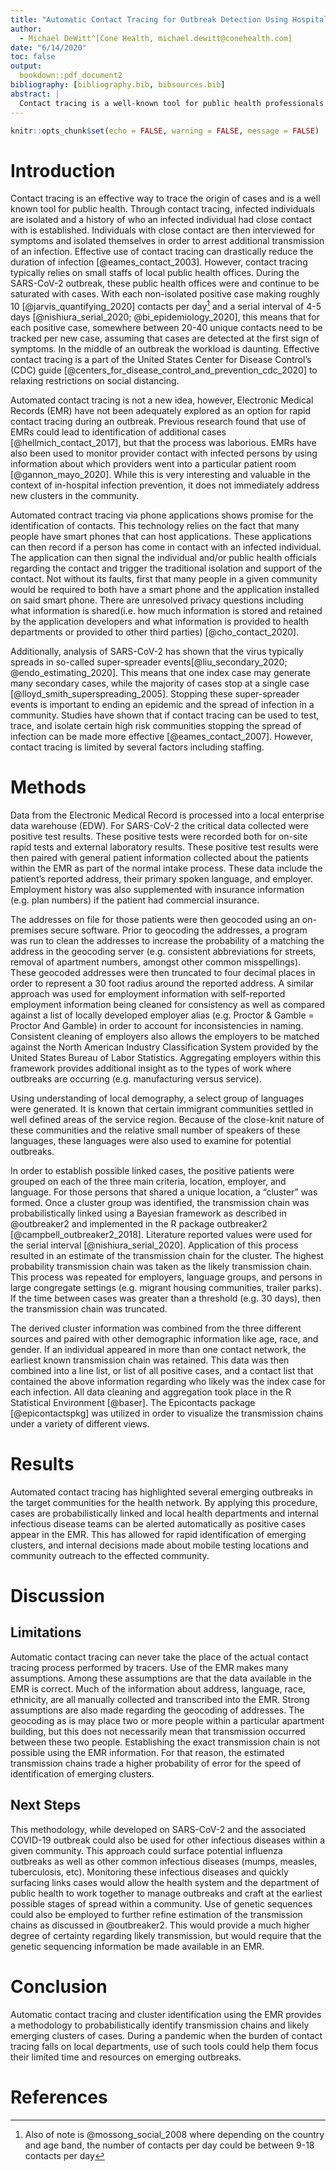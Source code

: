 ```yaml
---
title: "Automatic Contact Tracing for Outbreak Detection Using Hospital Electronic Medical Record Data"
author: 
  - Michael DeWitt^[Cone Health, michael.dewitt@conehealth.com]
date: "6/14/2020"
toc: false
output: 
  bookdown::pdf_document2
bibliography: [bibliography.bib, bibsources.bib]
abstract: |
  Contact tracing is a well-known tool for public health professionals to trace and isolate contacts of known infectious persons. During a pandemic contact tracing is critical to ending an outbreak, but the volume of cases makes tracing difficult without adequate staffing tools. Hospitals equipped with electronic medical records can utilize these databases to automatically link cases into possible transmission chains and surface potential new outbreaks. While this automatic contact tracing does not have the richness of contact tracing interviews, it does provide a way for health systems to highlight potential super-spreader events and support their local health departments. Additionally, these data provide insight into how a given infection is spreading locally. These insights can be used to inform policy at the local level.
---
```


```r
knitr::opts_chunk$set(echo = FALSE, warning = FALSE, message = FALSE)
```

# Introduction

Contact tracing is an effective way to trace the origin of cases and is a well known tool for public health.
Through contact tracing, infected individuals are isolated and a history of who an infected individual had close contact with is established.
Individuals with close contact are then interviewed for symptoms and isolated themselves in order to arrest additional transmission of an infection.
Effective use of contact tracing can drastically reduce the duration of infection [@eames_contact_2003].
However, contact tracing typically relies on small staffs of local public health offices.
During the SARS-CoV-2 outbreak, these public health offices were and continue to be saturated with cases.
With each non-isolated positive case making roughly 10 [@jarvis_quantifying_2020] contacts per day^[Also of note is @mossong_social_2008 where depending on the country and age band, the number of contacts per day could be between 9-18 contacts per day] and a serial interval of 4-5 days [@nishiura_serial_2020; @bi_epidemiology_2020], this means that for each positive case, somewhere between 20-40 unique contacts need to be tracked per new case, assuming that cases are detected at the first sign of symptoms.
In the middle of an outbreak the workload is daunting.
Effective contact tracing is a part of the United States Center for Disease Control's (CDC) guide [@centers_for_disease_control_and_prevention_cdc_2020] to relaxing restrictions on social distancing.

Automated contact tracing is not a new idea, however, Electronic Medical Records (EMR) have not been adequately explored as an option for rapid contact tracing during an outbreak.
Previous research found that use of EMRs could lead to identification of additional cases [@hellmich_contact_2017], but that the process was laborious.
EMRs have also been used to monitor provider contact with infected persons by using information about which providers went into a particular patient room [@gannon_mayo_2020].
While this is very interesting and valuable in the context of in-hospital infection prevention, it does not immediately address new clusters in the community.

Automated contract tracing via phone applications shows promise for the identification of contacts.
This technology relies on the fact that many people have smart phones that can host applications.
These applications can then record if a person has come in contact with an infected individual.
The application can then signal the individual and/or public health officials regarding the contact and trigger the traditional isolation and support of the contact.
Not without its faults, first that many people in a given community would be required to both have a smart phone and the application installed on said smart phone.
There are unresolved privacy questions including what information is shared(i.e. how much information is stored and retained by the application developers and what information is provided to health departments or provided to other third parties) [@cho_contact_2020].

Additionally, analysis of SARS-CoV-2 has shown that the virus typically spreads in so-called super-spreader events[@liu_secondary_2020; @endo_estimating_2020]. 
This means that one index case may generate many secondary cases, while the majority of cases stop at a single case [@lloyd_smith_superspreading_2005].
Stopping these super-spreader events is important to ending an epidemic and the spread of infection in a community.
Studies have shown that if contact tracing can be used to test, trace, and isolate certain high risk communities stopping the spread of infection can be made more effective [@eames_contact_2007].
However, contact tracing is limited by several factors including staffing.

# Methods

Data from the Electronic Medical Record is processed into a local enterprise data warehouse (EDW). 
For SARS-CoV-2 the critical data collected were positive test results.
These positive tests were recorded both for on-site rapid tests and external laboratory results.
These positive test results were then paired with general patient information collected about the patients within the EMR as part of the normal intake process. 
These data include the patient's reported address, their primary spoken language, and employer.
Employment history was also supplemented with insurance information (e.g. plan numbers) if the patient had commercial insurance.

The addresses on file for those patients were then geocoded using an on-premises secure software.
Prior to geocoding the addresses, a program was run to clean the addresses to increase the probability of a matching the address in the geocoding server (e.g. consistent abbreviations for streets, removal of apartment numbers, amongst other common misspellings).
These geocoded addresses were then truncated to four decimal places in order to represent a 30 foot radius around the reported address. 
A similar approach was used for employment information with self-reported employment information being cleaned for consistency as well as compared against a list of locally developed employer alias (e.g. Proctor & Gamble = Proctor And Gamble) in order to account for inconsistencies in naming.
Consistent cleaning of employers also allows the employers to be matched against the North American Industry Classification System provided by the United States Bureau of Labor Statistics.
Aggregating employers within this framework provides additional insight as to the types of work where outbreaks are occurring (e.g. manufacturing versus service).

Using understanding of local demography, a select group of languages were generated.
It is known that certain immigrant communities settled in well defined areas of the service region.
Because of the close-knit nature of these communities and the relative small number of speakers of these languages, these languages were also used to examine for potential outbreaks.

In order to establish possible linked cases, the positive patients were grouped on each of the three main criteria, location, employer, and language. 
For those persons that shared a unique location, a "cluster" was formed.
Once a cluster group was identified, the transmission chain was probabilistically linked using a Bayesian framework as described in @outbreaker2 and implemented in the R package outbreaker2 [@campbell_outbreaker2_2018].
Literature reported values were used for the serial interval [@nishiura_serial_2020].
Application of this process resulted in an estimate of the transmission chain for the cluster.
The highest probability transmission chain was taken as the likely transmission chain.
This process was repeated for employers, language groups, and persons in large congregate settings (e.g. migrant housing communities, trailer parks).
If the time between cases was greater than a threshold (e.g. 30 days), then the transmission chain was truncated.

The derived cluster information was combined from the three different sources and paired with other demographic information like age, race, and gender.
If an individual appeared in more than one contact network, the earliest known transmission chain was retained.
This data was then combined into a line list, or list of all positive cases, and a contact list that contained the above information regarding who likely was the index case for each infection.
All data cleaning and aggregation took place in the R Statistical Environment [@baser].
The Epicontacts package [@epicontactspkg] was utilized in order to visualize the transmission chains under a variety of different views.

# Results

Automated contact tracing has highlighted several emerging outbreaks in the target communities for the
health network. 
By applying this procedure, cases are probabilistically linked and local health departments and internal infectious disease teams can be alerted automatically as positive cases appear in the EMR.
This has allowed for rapid identification of emerging clusters, and internal decisions made about mobile testing locations and community outreach to the effected community.

# Discussion

## Limitations
Automatic contact tracing can never take the place of the actual contact tracing process performed by tracers.
Use of the EMR makes many assumptions. Among these assumptions are that the data available in the EMR is correct. 
Much of the information about address, language, race, ethnicity, are all manually collected and transcribed into the EMR. 
Strong assumptions are also made regarding the geocoding of addresses. 
The geocoding as is may place two or more people within a particular apartment building, but this does not necessarily mean that transmission occurred between these two people.
Establishing the exact transmission chain is not possible using the EMR information.
For that reason, the estimated transmission chains trade a higher probability of error for the speed of identification of emerging clusters.

## Next Steps

This methodology, while developed on SARS-CoV-2 and the associated COVID-19 outbreak could also be used for other infectious diseases within a given community.
This approach could surface potential influenza outbreaks as well as other common infectious diseases (mumps, measles, tuberculosis, etc).
Monitoring these infectious diseases and quickly surfacing links cases would allow the health system and the department of public health to work together to manage outbreaks and craft at the earliest possible stages of spread within a community.
Use of genetic sequences could also be employed to further refine estimation of the transmission chains as discussed in @outbreaker2. 
This would provide a much higher degree of certainty regarding likely transmission, but would require that the genetic sequencing information be made available in an EMR.

# Conclusion

Automatic contact tracing and cluster identification using the EMR provides a methodology to probabilistically identify transmission chains and likely emerging clusters of cases.
During a pandemic when the burden of contact tracing falls on local departments, use of such tools could help them focus their limited time and resources on emerging outbreaks.

# References

